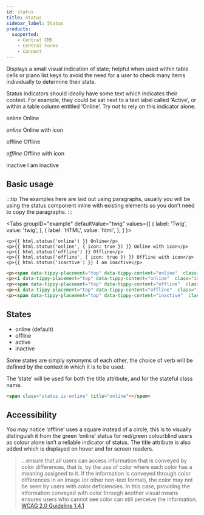 ```yaml
---
id: status
title: Status
sidebar_label: Status
products:
  supported:
    - Central CMS
    - Central Forms
    - Connect
---
```



Displays a small visual indication of state; helpful when used within table cells or piano list keys to avoid the need for a user to check many items individually to determine their state.

Status indicators should ideally have some text which indicates their context. For example, they could be sat next to a text label called ‘Active’, or within a table column entitled ‘Online’. Try not to rely on this indicator alone.

<div className="d-example">
  <p><span data-tippy-placement="top" data-tippy-content="online" className="status is-online"><span className="hide">online</span></span> Online</p>
  <p><i data-tippy-placement="top" data-tippy-content="online" className="icon-check-circle status--icon is-online"><span className="hide">online</span></i> Online with icon</p>
  <p><span data-tippy-placement="top" data-tippy-content="offline" className="status is-offline"><span className="hide">offline</span></span> Offline</p>
  <p><i data-tippy-placement="top" data-tippy-content="offline" className="icon-times-rectangle status--icon is-offline"><span className="hide">offline</span></i> Offline with icon</p>
  <p><span data-tippy-placement="top" data-tippy-content="inactive" className="status is-inactive"><span className="hide">inactive</span></span> I am inactive</p>
</div>

## Basic usage

:::tip
The examples here are laid out using paragraphs, usually you will be using the status component inline with existing elements so you don’t need to copy the paragraphs.
:::

<Tabs
  groupID="example"
  defaultValue="twig"
  values={[
    { label: 'Twig', value: 'twig', },
    { label: 'HTML', value: 'html', },
  ]
}>
<TabItem value="twig">

```twig
<p>{{ html.status('online') }} Online</p>
<p>{{ html.status('online', { icon: true }) }} Online with icon</p>
<p>{{ html.status('offline') }} Offline</p>
<p>{{ html.status('offline', { icon: true }) }} Offline with icon</p>
<p>{{ html.status('inactive') }} I am inactive</p>
```

</TabItem>
<TabItem value="html">

```html
<p><span data-tippy-placement="top" data-tippy-content="online"  class="status is-online"><span class="hide">online</span></span> Online</p>
<p><i data-tippy-placement="top" data-tippy-content="online"  class="icon-check-circle status--icon is-online"><span class="hide">online</span></i> Online with icon</p>
<p><span data-tippy-placement="top" data-tippy-content="offline"  class="status is-offline"><span class="hide">offline</span></span> Offline</p>
<p><i data-tippy-placement="top" data-tippy-content="offline"  class="icon-times-rectangle status--icon is-offline"><span class="hide">offline</span></i> Offline with icon</p>
<p><span data-tippy-placement="top" data-tippy-content="inactive"  class="status is-inactive"><span class="hide">inactive</span></span> I am inactive</p>
```

</TabItem>
</Tabs>

## States

* online (default)
* offline
* active
* inactive

Some states are simply synonyms of each other, the choice of verb will be defined by the context in which it is to be used.

The ‘state’ will be used for both the title attribute, and for the stateful class name.

```html
<span class="status is-online" title="online"></span>
```

## Accessibility

You may notice ‘offline’ uses a square instead of a circle, this is to visually distinguish it from the green ‘online’ status for red/green colourblind users as colour alone isn’t a reliable indicator of status. The title attribute is also added which is displayed on hover and for screen readers.

 > …ensure that all users can access information that is conveyed by color differences, that is, by the use of color where each color has a meaning assigned to it. If the information is conveyed through color differences in an image (or other non-text format), the color may not be seen by users with color deficiencies. In this case, providing the information conveyed with color through another visual means ensures users who cannot see color can still perceive the information. [WCAG 2.0 Guideline 1.4.1](http://www.w3.org/TR/UNDERSTANDING-WCAG20/visual-audio-contrast-without-color.html)